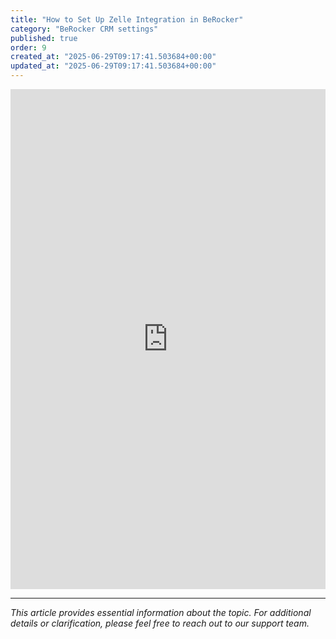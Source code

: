 ```yaml
---
title: "How to Set Up Zelle Integration in BeRocker"
category: "BeRocker CRM settings"
published: true
order: 9
created_at: "2025-06-29T09:17:41.503684+00:00"
updated_at: "2025-06-29T09:17:41.503684+00:00"
---
```


<iframe
  src="https://scribehow.com/embed/How_to_Set_Up_Zelle_Integration_in_BeRocker__CU4_GeGCSweEhGV1rUfLiw?as=scrollable"
  width="100%"
  height="800"
  frameborder="0"
  allowfullscreen
></iframe>

---

_This article provides essential information about the topic. For additional details or clarification, please feel free to reach out to our support team._
